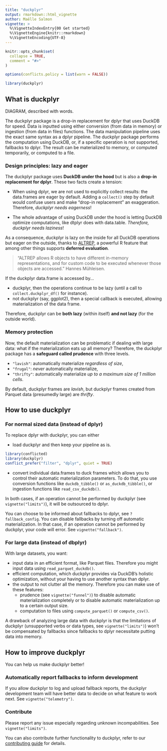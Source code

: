```yaml
---
title: "duckplyr"
output: rmarkdown::html_vignette
author: Maëlle Salmon
vignette: >
  %\VignetteIndexEntry{00 Get started}
  %\VignetteEngine{knitr::rmarkdown}
  %\VignetteEncoding{UTF-8}
---
```


```r
knitr::opts_chunk$set(
  collapse = TRUE,
  comment = "#>"
)

options(conflicts.policy = list(warn = FALSE))
```

```r
library(duckplyr)
```

## What is duckplyr

DIAGRAM, described with words.

The duckplyr package is a drop-in replacement for dplyr that uses DuckDB for speed.
Data is inputted using either conversion (from data in memory) or ingestion (from data in files) functions.
The data manipulation pipeline uses the exact same syntax as a dplyr pipeline.
The duckplyr package performs the computation using DuckDB, or, if a specific operation is not supported, fallbacks to dplyr.
The result can be materialized to memory, or computed temporarily, or computed to a file.

### Design principles: lazy and eager

The duckplyr package uses **DuckDB under the hood** but is also a **drop-in replacement for dplyr**.
These two facts create a tension:

-   When using dplyr, we are not used to explicitly collect results: the data.frames are eager by default.
    Adding a `collect()` step by default would confuse users and make "drop-in replacement" an exaggeration.
    Therefore, _duckplyr needs eagerness_!

-   The whole advantage of using DuckDB under the hood is letting DuckDB optimize computations, like dtplyr does with data.table.
    _Therefore, duckplyr needs laziness_!

As a consequence, duckplyr is lazy on the inside for all DuckDB operations but eager on the outside, thanks to [ALTREP](https://duckdb.org/2024/04/02/duckplyr.html#eager-vs-lazy-materialization), a powerful R feature that among other things supports **deferred evaluation**.

> "ALTREP allows R objects to have different in-memory representations, and for custom code to be executed whenever those objects are accessed." Hannes Mühleisen.

If the duckplyr data.frame is accessed by...

-   duckplyr, then the operations continue to be lazy (until a call to `collect.duckplyr_df()` for instance).
-   not duckplyr (say, ggplot2), then a special callback is executed, allowing materialization of the data frame.

Therefore, duckplyr can be **both lazy** (within itself) **and not lazy** (for the outside world).

### Memory protection

Now, the default materialization can be problematic if dealing with large data: what if the materialization eats up all memory?
Therefore, the duckplyr package has a **safeguard called prudence** with three levels.

- `"lavish"`: automatically materialize _regardless of size_,
- `"frugal"`: _never_ automatically materialize,
- `"thrifty"`: automatically materialize _up to a maximum size of 1 million cells_.

By default, duckplyr frames are _lavish_, but duckplyr frames created from Parquet data (presumedly large) are _thrifty_.

## How to use duckplyr

### For normal sized data (instead of dplyr)

To replace dplyr with duckplyr, you can either

- load duckplyr and then keep your pipeline as is.

```r
library(conflicted)
library(duckplyr)
conflict_prefer("filter", "dplyr", quiet = TRUE)
```

- convert individual data.frames to duck frames which allows you to control their automatic materialization parameters. To do that, you use conversion functions like `duckdb_tibble()` or `as_duckdb_tibble()`, or ingestion functions like `read_csv_duckdb()`.

In both cases, if an operation cannot be performed by duckplyr (see `vignette("limits")`), it will be outsourced to dplyr.

You can choose to be informed about fallbacks to dplyr, see `?fallback_config`.
You can disable fallbacks by turning off automatic materialization.
In that case, if an operation cannot be performed by duckplyr, your code will error.
See `vignette("fallback")`.

### For large data (instead of dbplyr)

With large datasets, you want:

- input data in an efficient format, like Parquet files. Therefore you might input data using `read_parquet_duckdb()`.
- efficient computation, which duckplyr provides via DuckDB's holistic optimization, without your having to use another syntax than dplyr.
- the output to not clutter all the memory. Therefore you can make use of these features:
    - prudence (see `vignette("funnel")`) to disable automatic materialization completely or to disable automatic materialization up to a certain output size.
    - computation to files using  `compute_parquet()` or `compute_csv()`.

A drawback of analyzing large data with duckplyr is that the limitations of duckplyr (unsupported verbs or data types, see `vignette("limits")`) won't be compensated by fallbacks since fallbacks to dplyr necessitate putting data into memory.

## How to improve duckplyr

You can help us make duckplyr better!

### Automatically report fallbacks to inform development

If you allow duckplyr to log and upload fallback reports, the duckplyr development team will have better data to decide on what feature to work next.
See `vignette("telemetry")`.

### Contribute

Please report any issue especially regarding unknown incompabilities. See `vignette("limits")`.

You can also contribute further functionality to duckplyr, refer to our [contributing guide](https://duckplyr.tidyverse.org/CONTRIBUTING.html) for details.

